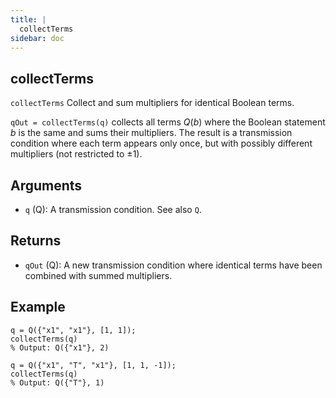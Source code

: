 ```yaml
--- 
title: | 
  collectTerms
sidebar: doc
---
```


::: {.doc-box}
::: {.callout-warning appearance="simple" icon="false" collapse="true"}    
# collectTerms


`collectTerms` Collect and sum multipliers for identical Boolean terms.

`qOut = collectTerms(q)` collects all terms $Q(b)$ where the Boolean statement
$b$ is the same and sums their multipliers. The result is a transmission
condition where each term appears only once, but with possibly different
multipliers (not restricted to ±1).

## Arguments
- `q` (Q): A transmission condition. See also `Q`.

## Returns
- `qOut` (Q): A new transmission condition where identical terms have been
combined with summed multipliers.

## Example
```.matlab
q = Q({"x1", "x1"}, [1, 1]);
collectTerms(q)
% Output: Q({"x1"}, 2)

q = Q({"x1", "T", "x1"}, [1, 1, -1]);
collectTerms(q)
% Output: Q({"T"}, 1)
```
:::
:::


    